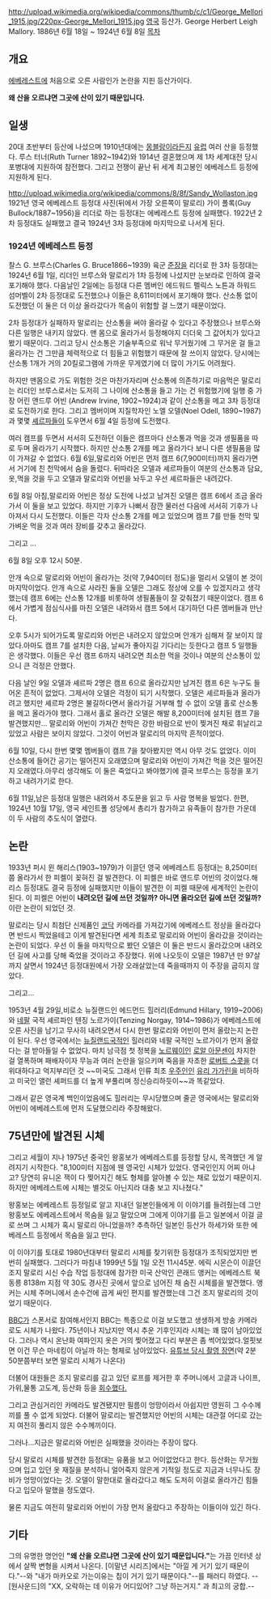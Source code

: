 http://upload.wikimedia.org/wikipedia/commons/thumb/c/c1/George_Mellori_1915.jpg/220px-George_Mellori_1915.jpg
[[영국]] 등산가.
George Herbert Leigh Mallory.
1886년 6월 18일 ~ 1924년 6월 8일
[[목차]]
== 개요 ==
[[에베레스트]]에 처음으로 오른 사람인가 논란을 지핀 등산가이다.

'''왜 산을 오르냐면 그곳에 산이 있기 때문입니다.'''

== 일생 ==
20대 초반부터 등산에 나섰으며 1910년대에는 [[몽블랑]]이라든지 [[유럽]] 여러 산을 등정했다. 루스 터너(Ruth Turner 1892~1942)와 1914년 결혼했으며  제 1차 세계대전 당시 포병대에 지원하여 참전했다. 그리고 전쟁이 끝난 뒤 세계 최고봉인 에베레스트 등정에 지원하게 된다.

http://upload.wikimedia.org/wikipedia/commons/8/8f/Sandy_Wollaston.jpg
1921년 영국 에베레스트 등정대 사진(뒤에서 가장 오른쪽이 말로리)
가이 폴록(Guy Bullock/1887~1956)을 리더로 하는 등정대는 에베레스트 등정에 실패했다. 1922년 2차 등정대도 실패했고 결국 1924년 3차 등정대에 마지막으로 나서게 된다.

=== 1924년 에베레스트 등정 ===
찰스 G. 브루스(Charles G. Bruce1866~1939) 육군 [[준장]]을 리더로 한 3차 등정대는 1924년 6월 1일, 리더인 브루스와 말로리가 1차 등정에 나섰지만 눈보라로 인하여 결국 포기해야 했다. 다음날인 2일에는 등정대 다른 멤버인 에드워드 펠릭스 노튼과 하워드 섬머벨이 2차 등정대로 도전했으나 이들은 8,611미터에서 포기해야 했다. 산소통 없이 도전했던 이 둘은 더 이상 올라갔다가 목숨이 위험할 걸 느꼈기 때문이었다.

2차 등정대가 실패하자 말로리는 산소통을 써야 올라갈 수 있다고 주장했으나 브루스와 다른 일행은 내키지 않았다. 맨 몸으로 올라가서 등정해야지 더더욱 그 값어치가 있다고 봤기 때문이다. 그리고 당시 산소통은 기술부족으로 워낙 무거웠기에 그 무거운 걸 들고 올라가는 건 그만큼 체력적으로 더 힘들고 위험했기 때문에 잘 쓰이지 않았다. 당시에는 산소통 1개가 거의 20킬로그램에 가까운 무게였기에 더 많이 가기도 어려웠다.

하지만 맨몸으로 가도 위험한 것은 마찬가자리며 산소통에 의존하기로 마음먹은 말로리는 리더인 브루스로서는 도저히 그 나이에 산소통을 들고 가는 건 위험했기에 일행 중 가장 어린 앤드루 어빈 (Andrew Irvine, 1902~1924)과 같이 산소통을 메고 3차 등정대로 도전하기로 한다. 그리고 멤버이며 지질학자인 노엘 오델(Noel Odell, 1890~1987)과 몇몇 [[셰르파]]들이 도우면서 6월 4일 등정에 도전했다.

여러 캠프를 두면서 서서히 도전하던 이들은 캠프마다 산소통과 먹을 것과 생필품을 따로 두며 올라가기 시작했다. 하지만 산소통 2개를 메고 올라가다 보니 다른 생필품을 많이 가져갈 수 없었다. 6월 6일,말로리와 어빈은 먼저 캠프 6(7,900미터)까지 올라가면서 거기에 친 천막에서 숨을 돌렸다. 뒤따라온 오델과 셰르파들이 여분의 산소통과 담요,옷,먹을 것을 두고 오델과 말로리와 어빈을 놔두고 우선 셰르파들은 내려갔다.

6월 8일 아침,말로리와 어빈은 정상 도전에 나섰고 남겨진 오델은 캠프 6에서 조금 올라가서 이 둘을 보고 있었다. 하지만 기후가 나뻐서 잠깐 물러선 다음에 서서히 기후가 나아져서 다시 도전했다. 이들은 각자 산소통 2개를 메고 있었으며 캠프 7를 만들 천막 및 가벼운 먹을 것과 여러 장비를 갖추고 올라갔다.

그리고 ...

6월 8일 오후 12시 50분.

안개 속으로 말로리와 어빈이 올라가는 것(약 7,940미터 정도)을 멀리서 오델이 본 것이 마지막이었다. 안개 속으로 사라진 둘을 오델은 그래도 정상에 오를 수 있겠지라고 생각했는데 캠프 6에는 산소통 12개를 비롯하여 생필품들이 잘 갖춰졌기 때문이었다. 캠프 6에서 가볍게 점심식사를 마친 오델은 내려와서 캠프 5에서 대기하던 다른 멤버들과 만난다.

오후 5시가 되어가도록 말로리와 어빈은 내려오지 않았으며 안개가 심해져 잘 보이지 않았다.아마도 캠프 7를 설치한 다음, 날씨가 좋아지길 기다리는 듯한다고 캠프 5 일행들은 생각했다. 이들은 우선 캠프 6까지 내려오면 최소한 먹을 것이나 여분의 산소통이 있으니 큰 걱정은 안했다.

다음 날인 9일 오델과 셰르파 2명은 캠프 6으로 올라갔지만 남겨진 캠프 6은 누구도 들어온 흔적이 없었다. 그제서야 오델은 걱정이 되기 시작했다. 오델은 셰르파들과 올라가려고 했지만 셰르파 2명은 불길하다면서 올라가길 거부해 할 수 없이 오델 홀로 산소통을 메고 올라가야 했다. 그래서 홀로 올라간 오델은 해발 8,200미터에 설치된 캠프 7을 발견했지만... 말로리와 어빈이 가져간 천막은 강한 바람으로 반이 찢겨진 채로 휘날리고 있었고 사람은 보이지 않았다. 그것이 어빈과 말로리의 마지막 흔적이었다.

6월 10일, 다시 한번 몇몇 멤버들이 캠프 7을 찾아봤지만 역시 아무 것도 없었다. 이미 산소통에 들어간 공기는 떨어진지 오래였으며 말로리와 어빈이 가져간 먹을 것은 떨어진지 오래였다.아무리 생각해도 이 둘은 죽었다고 봐야했기에 결국 브루스는 등정을 포기하고 내려가기로 한다.

6월 11일,남은 등정대 일행은 내려와서 추도문을 읽고 두 사람 명복을 빌었다. 한편, 1924년 10월 17일, 영국 세인트폴 성당에서 총리가 참가하고 유족들이 참가한 가운데 이 두 사람의 추도식이 열렸다.
== 논란 ==
1933년 퍼시 윈 해리스(1903~1979)가 이끌던 영국 에베레스트 등정대는 8,250미터쯤 올라가서 한 피켈이 꽂혀진 걸 발견한다. 이 피켈은 바로 앤드루 어빈의 것이었다.해리스 등정대도 결국 등정에 실패했지만 이들이 발견한 이 피켈 때문에 세계적인 논란이 된다. 이 피켈은 어빈이 '''내려오던 길에 쓰던 것일까? 아니면 올라오던 길에 쓰던 것일까?''' 이란 논란이 되었던 것.

말로리는 당시 최첨단 신제품인 [[코닥]] 카메라를 가져갔기에 에베레스트 정상을 올라갔다면 반드시 찍었을테고 이게 발견된다면 세계 최초로 말로리와 어빈이 올라갔을 것이라는 논란이 되었다. 우선 이 둘을 마지막으로 봤던 오델은 이 둘은 반드시 올라갔으며 내려오던 길에 사고를 당해 죽었을 것이라고 주장했다. 위에 나오듯이 오델은 1987년 만 97살까지 살면서 1924년 등정대원에서 가장 오래살았는데 죽을때까지 이 주장을 굽히지 않았다.

그리고...

1953년 4월 29일,비로소 뉴질랜드인 에드먼드 힐러리(Edmund Hillary, 1919~2006)와 [[네팔]] 국적 셰르파인 텐징 노르가이(Tenzing Norgay, 1914~1986)가 에베레스트에 오른 사진을 남기고 무사히 내려오면서 다시 한번 말로리와 어빈이 먼저 올랐는지 논란이 된다. 우선 영국에서는 [[뉴질랜드]]국적인 힐러리와 네팔 국적인 노르가이가 먼저 올랐다는 걸 받아들일 수 없었다. 마치 남극점 첫 정복을 [[노르웨이]]인 [[로알 아문센]]이 차지한 걸 열폭하며 패배자이자 무능과 여러 논란을 일으키며 죽음을 자초한 [[로버트 스콧]]을 더 위대하다고 억지부리던 것 ~~미국도 그래서 인류 최초 [[우주인]]인 [[유리 가가린]]을 비하하고 미국인 앨런 셰퍼드를 더 높게 부풀리며 정신승리하듯이~~과 똑같았다.

그래서 같은 영국계 백인이었음에도 힐러리는 무시당했으며 줄곧 영국에서는 말로리와 어빈이 에베레스트에 먼저 도달했으리라 주장해왔다.

== 75년만에 발견된 시체 ==
그리고 세월이 지나 1975년 중국인 왕홍보가 에베레스트를 등정할 당시, 목격했던 게 알려지기 시작한다. "8,100미터 지점에 웬 영국인 시체가 있었다. 영국인인지 어찌 아냐고? 당연히 유니온 잭이 다 찢어지긴 해도 형체를 알아볼 수 있는 채로 있었기 때문이지. 하지만 에베레스트에 시체는 별것도 아닌지라 대충 보고 지나쳤다."

왕홍보는 에베레스트 등정일로 알고 지내던 일본인들에게 이 이야기를 들려줬는데 그만 왕홍보도 에베레스트에서 목숨을 잃고 말았으며 그에게 이야기를 듣고 일본에서 이걸 글로 쓰며 그 시체가 혹시 말로리 아니었을까? 추측하던 일본인 등산가 하세가와 또한 에베레스트 등정에서 목숨을 잃고 만다.

이 이야기를 토대로 1980년대부터 말로리 시체를 찾기위한 등정대가 조직되었지만 번번히 실패했다. 그러다가 마침내 1999년 5월 1일 오전 11시45분. 에릭 시몬슨이 이끌던 조지 말로리 시신 수습 작업 등정대에 참가한 미국 산악인 콘래드 앵커는 에베레스트 북동릉 8138m 지점 약 30도 경사진 곳에서 앞으로 넘어진 채 숨진 시체를을 발견했다. 앵커는 시체 주머니에서 손수건에 곱게 싸인 편지를 발견했는데 그건 조지 말로리의 것이었기 때문이다. 

[[BBC]]가 스폰서로 참여해서인지 BBC는 특종으로 이걸 보도했고 생생하게 방송 카메라로도 시체가 나왔다. 75년이나 지났지만 역시 추운 기후인지라 시체는 꽤 많이 남아있었다. 그러나 역시 온난화 여파인지 옷은 거의 찢어졌고 다리 부분은 좀 썩어있었다.얼핏보면 이건 무슨 마네킹이 아닐까 하는 형체로 남아있었다. [http://www.youtube.com/watch?v=UFr1KdY6aiw 유튜브 당시 촬영 장면](약 2분 50분쯤부터 보면 말로리 시체가 나온다)

더불어 대원들은 조지 말로리를 감고 있던 로프를 제거한 후 주머니에서 고글과 나이프,가위,물통 고도계, 등산화 등을  [http://blog.naver.com/PostView.nhn?blogId=gusonghoi&logNo=110055660862&parentCategoryNo=29&viewDate=&currentPage=1&listtype=0 회수했다.] 

그리고 관심거리인 카메라도 발견됐지만 필름이 엉망이라서 아쉽지만 영원히 그 수수께끼를 풀 수 없게 되었다. 더불어 말로리는 발견했지만 어빈의 시체는 대관절 어디로 갔는지 여전히 풀리지 않은 수수께끼이다.

그러나...지금은 말로리와 어빈은 실패했을 것이라는 주장이 많다.

당시 말로리 시체를 발견한 등정대는 유품을 보고 어이없었다고 한다. 등산화는 무거웠으며 입고 있던 옷 재질을 분석하니 얼어죽지 않은게 기적일 정도로 지금과 너무나도 장비가 엉망이었다는 것. 오델이 말한대로 올라갔다고 해도 도저히 이걸로 올라가긴 힘들다고 입모아 말했을 정도였다.

물론 지금도 여전히 말로리와 어빈이 가장 먼저 올랐다고 주장하는 이들이야 있긴 하다.

== 기타 ==
그의 유명한 명언인 '''"왜 산을 오르냐면 그곳에 산이 있기 때문입니다."'''는 가끔 인터넷 상에서 살짝 변형을 시켜서 나온다. [이말년 시리즈]에서는 "아낄 게 거기 있기 때문이다."--와 "내가 마카오로 가는이유는 칩이 거기 있기 때문이다."--를 패러디 하였다. --[원사운드]의 "XX, 오락하는 데 이유가 어디있어? 그냥 하는거지." 과 최고의 궁합.--
